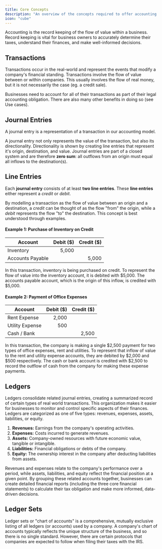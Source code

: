 ```yaml
---
title: Core Concepts
description: "An overview of the concepts required to offer accounting to your users."
icon: "cube"
---
```


<Info>
  Accounting is the record keeping of the flow of value within a business.
  Record keeping is vital for business owners to accurately determine their
  taxes, understand their finances, and make well-informed decisions.
</Info>

## Transactions

Transactions occur in the real-world and represent the events that modify a company's financial standing. Transactions involve the flow of value between or within companies. This usually involves the flow of real money, but it is not necessarily the case (eg. a credit sale).

Businesses need to account for all of their transactions as part of their legal accounting obligation. There are also many other benefits in doing so (see Use cases).

## Journal Entries

A journal entry is a representation of a transaction in our accounting model.

A journal entry not only represents the value of the transaction, but also its directionality. Directionality is shown by creating line entries that represent it's origin, destination, and value. Journal entries are part of a closed system and are therefore **zero sum**: all outflows from an origin must equal all inflows to the destination(s).

## Line Entries

Each **journal entry** consists of at least **two line entries**. These **line entries** either represent a _credit_ or _debit_.

By modelling a transaction as the flow of value between an origin and a destination, a _credit_ can be thought of as the flow "from" the origin, while a _debit_ represents the flow "to" the destination. This concept is best understood through examples.

#### Example 1: Purchase of Inventory on Credit

| Account          | Debit ($) | Credit ($) |
| ---------------- | --------: | ---------: |
| Inventory        |     5,000 |            |
| Accounts Payable |           |      5,000 |

<Info>
  In this transaction, inventory is being purchased on credit. To represent the
  flow of value into the inventory account, it is debited with $5,000. The
  accounts payable account, which is the origin of this inflow, is credited with
  $5,000.
</Info>

#### Example 2: Payment of Office Expenses

| Account         | Debit ($) | Credit ($) |
| --------------- | --------: | ---------: |
| Rent Expense    |     2,000 |            |
| Utility Expense |       500 |            |
| Cash / Bank     |           |      2,500 |

<Info>
  In this transaction, the company is making a single $2,500 payment for two
  types of office expenses, rent and utilities. To represent that inflow of
  value to the rent and utility expense accounts, they are debited by $2,000 and
  $500 respectively. The cash or bank account is credited with $2,500 to record
  the outflow of cash from the company for making these expense payments.
</Info>

## Ledgers

Ledgers consolidate related journal entries, creating a summarized record of certain types of real world transactions. This organization makes it easier for businesses to monitor and control specific aspects of their finances. Ledgers are categorized as one of five types: revenues, expenses, assets, liabilities, or equity.

1. **Revenues:** Earnings from the company's operating activities.
2. **Expenses:** Costs incurred to generate revenues.
3. **Assets:** Company-owned resources with future economic value, tangible or intangible.
4. **Liabilities:** Financial obligations or debts of the company.
5. **Equity:** The ownership interest in the company after deducting liabilities from assets.

Revenues and expenses relate to the company's performance over a period, while assets, liabilities, and equity reflect the financial position at a given point. By grouping these related accounts together, businesses can create detailed financial reports (including the three core financial statements) to calculate their tax obligation and make more informed, data-driven decisions.

## Ledger Sets

Ledger sets or "chart of accounts" is a comprehensive, mutually exclusive listing of all ledgers (or accounts) used by a company. A company's chart of accounts typically reflects the unique structure of the business, and so there is no single standard. However, there are certain protocols that companies are expected to follow when filing their taxes with the IRS.
